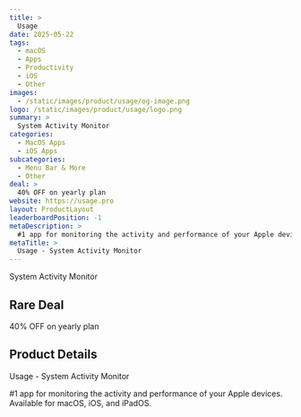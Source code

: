 ```yaml
---
title: >
  Usage
date: 2025-05-22
tags:
  - macOS
  - Apps
  - Productivity
  - iOS
  - Other
images:
  - /static/images/product/usage/og-image.png
logo: /static/images/product/usage/logo.png
summary: >
  System Activity Monitor
categories:
  - MacOS Apps
  - iOS Apps
subcategories:
  - Menu Bar & More
  - Other
deal: >
  40% OFF on yearly plan
website: https://usage.pro
layout: ProductLayout
leaderboardPosition: -1
metaDescription: >
  #1 app for monitoring the activity and performance of your Apple devices. Available for macOS, iOS, and iPadOS.
metaTitle: >
  Usage - System Activity Monitor
---
```

System Activity Monitor

## Rare Deal

40% OFF on yearly plan

## Product Details

Usage - System Activity Monitor

#1 app for monitoring the activity and performance of your Apple devices. Available for macOS, iOS, and iPadOS.
